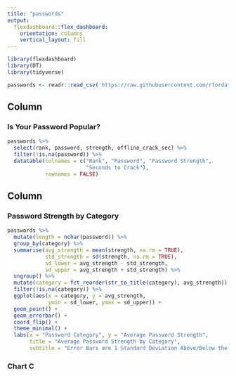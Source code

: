 ```yaml
---
title: "passwords"
output: 
  flexdashboard::flex_dashboard:
    orientation: columns
    vertical_layout: fill
---
```


```r
library(flexdashboard)
library(DT)
library(tidyverse)

passwords <- readr::read_csv('https://raw.githubusercontent.com/rfordatascience/tidytuesday/master/data/2020/2020-01-14/passwords.csv')
```

Column {data-width=650}
-----------------------------------------------------------------------

### Is Your Password Popular?

```r
passwords %>%
  select(rank, password, strength, offline_crack_sec) %>%
  filter(!is.na(password)) %>%
  datatable(colnames = c("Rank", "Password", "Password Strength",
                         "Seconds to Crack"),
            rownames = FALSE)
```

Column {data-width=350}
-----------------------------------------------------------------------

### Password Strength by Category

```r
passwords %>%
  mutate(length = nchar(password)) %>%
  group_by(category) %>%
  summarise(avg_strength = mean(strength, na.rm = TRUE),
            std_strength = sd(strength, na.rm = TRUE),
            sd_lower = avg_strength - std_strength,
            sd_upper = avg_strength + std_strength) %>%
  ungroup() %>%
  mutate(category = fct_reorder(str_to_title(category), avg_strength)) %>%
  filter(!is.na(category)) %>%
  ggplot(aes(x = category, y = avg_strength,
             ymin = sd_lower, ymax = sd_upper)) +
  geom_point() +
  geom_errorbar() +
  coord_flip() +
  theme_minimal() +
  labs(x = "Password Category", y = "Average Password Strength",
       title = "Average Password Strength by Category",
       subtitle = "Error Bars are 1 Standard Deviation Above/Below the Mean")
```

### Chart C

```r

```

